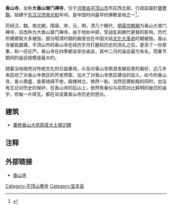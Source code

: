 '''香山寺'''，全称'''大香山普门禅寺'''，位于[[河南省|河南省]][[平顶山市|平顶山市]]市区西北部，行政區屬於[[寶豐縣|寶豐縣]]。始建于[[东汉|东汉]][[汉灵帝|汉灵帝]][[光和|光和]]年间，是中国时间最早的佛教圣地之一<ref>{{cite web|url=http://www.fjdh.com/wumin/2010/01/08012997596.html|title=平顶山香山寺——中国最早佛教寺庙之一|publisher=|date=2010年1月31日|language=zh-hans}}{{Dead link|date=2018年7月 |bot=InternetArchiveBot |fix-attempted=no }}</ref>。

历经汉，魏，南北朝，隋唐，宋，元，明，清几个朝代，[[明英宗|明英宗]][[敕赐|敕赐]]为香山大普门禅寺，后改称为大香山普门禅寺。由于地处中原，受战乱和朝代更替的影响，历代所建建筑大多被毁，部分明清时期的殿堂也在中国大陆[[文化大革命|文化大革命]]时期被毁。香山寺屡毁屡建，平顶山市的香山寺在经历岁月打磨和历史的洗礼之后，更添了一份厚重，和一份庄严。香山寺在四季都会举办庙会，其中二月的庙会最为有名，而春节期间的庙会规模是最大的。

随着当地政府对传统文化的日益重视，以及对香山寺旅游发展前景的看好，近几年来启动了对香山寺景区的开发预案，加大了对香山寺景区建设的投入，如今的香山寺，香火鼎盛，香客络绎不绝，殿楼林立，焕然一新。当然在建新殿的同时，也没有忘记对历史的保护，在香山寺的后山上，依然有看似与前院对比鲜明的破旧的庙宇，但每一片砖瓦，都在诉说着香山寺历史的悠长。

== 建筑 ==
*[[重修香山大悲观音大士塔记碑|重修香山大悲观音大士塔记碑]]

== 注释 ==

{{Reflist|2}}

== 外部链接 ==
*[http://www.hada.gov.cn/w_NewsShow.asp?ID=236:19045 香山寺] {{Wayback|url=http://www.hada.gov.cn/w_NewsShow.asp?ID=236:19045 |date=20160304075831 }}

{{鹰城八景}}
[[Category:平顶山佛寺|Category:平顶山佛寺]]
[[Category:宝丰县|Category:宝丰县]]